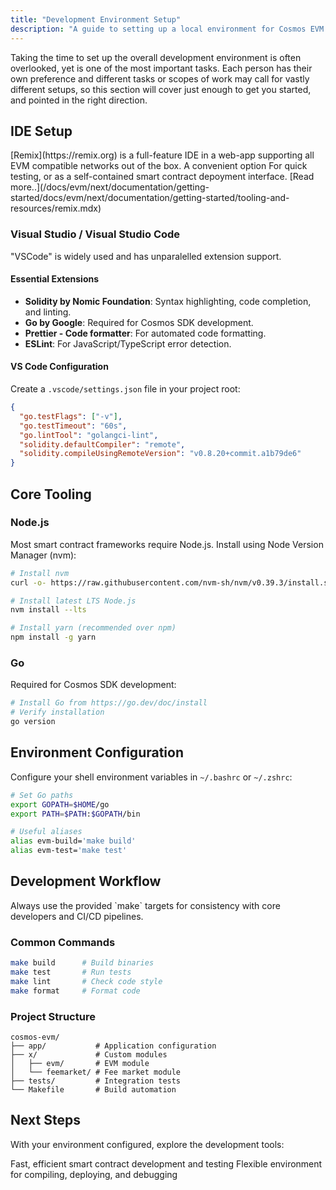 ```yaml
---
title: "Development Environment Setup"
description: "A guide to setting up a local environment for Cosmos EVM development."
---
```


Taking the time to set up the overall development environment is often overlooked, yet is one of the most important tasks.
Each person has their own preference and different tasks or scopes of work may call for vastly different setups, so this section will cover just enough to get you started, and pointed in the right direction.

## IDE Setup

<Tip>
[Remix](https://remix.org) is a full-feature IDE in a web-app supporting all EVM compatible networks out of the box. A convenient option For quick testing, or as a self-contained smart contract depoyment interface.
[Read more..](/docs/evm/next/documentation/getting-started/docs/evm/next/documentation/getting-started/tooling-and-resources/remix.mdx)
</Tip>


### Visual Studio / Visual Studio Code

"VSCode" is widely used and has unparalelled extension support.

#### Essential Extensions

- **Solidity by Nomic Foundation**: Syntax highlighting, code completion, and linting.
- **Go by Google**: Required for Cosmos SDK development.
- **Prettier - Code formatter**: For automated code formatting.
- **ESLint**: For JavaScript/TypeScript error detection.

#### VS Code Configuration

Create a `.vscode/settings.json` file in your project root:

```json
{
  "go.testFlags": ["-v"],
  "go.testTimeout": "60s",
  "go.lintTool": "golangci-lint",
  "solidity.defaultCompiler": "remote",
  "solidity.compileUsingRemoteVersion": "v0.8.20+commit.a1b79de6"
}
```

## Core Tooling

### Node.js

Most smart contract frameworks require Node.js. Install using Node Version Manager (nvm):

```bash
# Install nvm
curl -o- https://raw.githubusercontent.com/nvm-sh/nvm/v0.39.3/install.sh | bash

# Install latest LTS Node.js
nvm install --lts

# Install yarn (recommended over npm)
npm install -g yarn
```

### Go

Required for Cosmos SDK development:

```bash
# Install Go from https://go.dev/doc/install
# Verify installation
go version
```

## Environment Configuration

Configure your shell environment variables in `~/.bashrc` or `~/.zshrc`:

```bash
# Set Go paths
export GOPATH=$HOME/go
export PATH=$PATH:$GOPATH/bin

# Useful aliases
alias evm-build='make build'
alias evm-test='make test'
```

## Development Workflow

<Note>
Always use the provided `make` targets for consistency with core developers and CI/CD pipelines.
</Note>

### Common Commands

```bash
make build      # Build binaries
make test       # Run tests
make lint       # Check code style
make format     # Format code
```

### Project Structure

```
cosmos-evm/
├── app/           # Application configuration
├── x/             # Custom modules
│   ├── evm/       # EVM module
│   └── feemarket/ # Fee market module
├── tests/         # Integration tests
└── Makefile       # Build automation
```

## Next Steps

With your environment configured, explore the development tools:

<CardGroup cols={2}>
  <Card title="Foundry Guide" href="/docs/evm/next/documentation/getting-started/tooling-and-resources/foundry" icon="hammer">
    Fast, efficient smart contract development and testing
  </Card>
  <Card title="Hardhat Guide" href="/docs/evm/next/documentation/getting-started/tooling-and-resources/hardhat" icon="wrench">
    Flexible environment for compiling, deploying, and debugging
  </Card>
</CardGroup>
